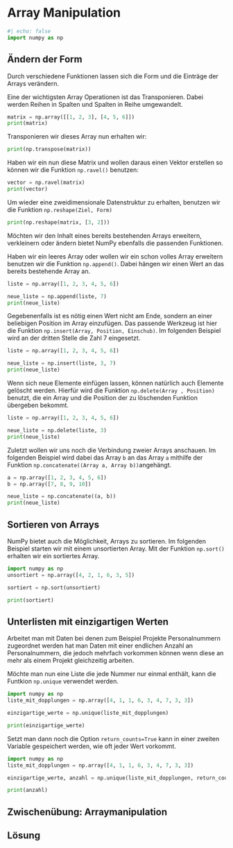 # Array Manipulation

```python
#| echo: false
import numpy as np
```

## Ändern der Form

Durch verschiedene Funktionen lassen sich die Form und die Einträge der Arrays 
verändern. 

Eine der wichtigsten Array Operationen ist das Transponieren. Dabei werden 
Reihen in Spalten und Spalten in Reihe umgewandelt.

```python
matrix = np.array([[1, 2, 3], [4, 5, 6]])
print(matrix)
```

Transponieren wir dieses Array nun erhalten wir:

```python
print(np.transpose(matrix))
```

Haben wir ein nun diese Matrix und wollen daraus einen Vektor erstellen so 
können wir die Funktion `np.ravel()` benutzen:

```python
vector = np.ravel(matrix)
print(vector)
```

Um wieder eine zweidimensionale Datenstruktur zu erhalten, benutzen wir die 
Funktion `np.reshape(Ziel, Form)`

```python
print(np.reshape(matrix, [3, 2]))
```

Möchten wir den Inhalt eines bereits bestehenden Arrays erweitern, verkleinern 
oder ändern bietet NumPy ebenfalls die passenden Funktionen.

Haben wir ein leeres Array oder wollen wir ein schon volles Array erweitern 
benutzen wir die Funktion `np.append()`. Dabei hängen wir einen Wert an das 
bereits bestehende Array an.

```python
liste = np.array([1, 2, 3, 4, 5, 6])

neue_liste = np.append(liste, 7)
print(neue_liste)
```

Gegebenenfalls ist es nötig einen Wert nicht am Ende, sondern an einer beliebigen 
Position im Array einzufügen. Das passende Werkzeug ist hier die Funktion 
`np.insert(Array, Position, Einschub)`. Im folgenden Beispiel wird an der 
dritten Stelle die Zahl 7 eingesetzt.

```python
liste = np.array([1, 2, 3, 4, 5, 6])

neue_liste = np.insert(liste, 3, 7)
print(neue_liste)
```

Wenn sich neue Elemente einfügen lassen, können natürlich auch Elemente 
gelöscht werden. Hierfür wird die Funktion `np.delete(Array , Position)` 
benutzt, die ein Array und die Position der zu löschenden Funktion übergeben 
bekommt.

```python
liste = np.array([1, 2, 3, 4, 5, 6])

neue_liste = np.delete(liste, 3)
print(neue_liste)
```


Zuletzt wollen wir uns noch die Verbindung zweier Arrays anschauen. Im 
folgenden Beispiel wird dabei das Array `b` an das Array `a` mithilfe der 
Funktion `np.concatenate((Array a, Array b))`angehängt.

```python
a = np.array([1, 2, 3, 4, 5, 6])
b = np.array([7, 8, 9, 10])

neue_liste = np.concatenate((a, b))
print(neue_liste)
```

## Sortieren von Arrays

NumPy bietet auch die Möglichkeit, Arrays zu sortieren. Im folgenden Beispiel 
starten wir mit einem unsortierten Array. Mit der Funktion `np.sort()` erhalten 
wir ein sortiertes Array.

```python
import numpy as np
unsortiert = np.array([4, 2, 1, 6, 3, 5])

sortiert = np.sort(unsortiert)

print(sortiert)
```

## Unterlisten mit einzigartigen Werten

Arbeitet man mit Daten bei denen zum Beispiel Projekte Personalnummern 
zugeordnet werden hat man Daten mit einer endlichen Anzahl an Personalnummern, 
die jedoch mehrfach vorkommen können wenn diese an mehr als einem Projekt 
gleichzeitig arbeiten.

Möchte man nun eine Liste die jede Nummer nur einmal enthält, kann die Funtkion 
`np.unique` verwendet werden. 

```python
import numpy as np
liste_mit_dopplungen = np.array([4, 1, 1, 6, 3, 4, 7, 3, 3])

einzigartige_werte = np.unique(liste_mit_dopplungen)

print(einzigartige_werte)
```

Setzt man dann noch die Option `return_counts=True` kann in einer zweiten Variable 
gespeichert werden, wie oft jeder Wert vorkommt.

```python
import numpy as np
liste_mit_dopplungen = np.array([4, 1, 1, 6, 3, 4, 7, 3, 3])

einzigartige_werte, anzahl = np.unique(liste_mit_dopplungen, return_counts=True)

print(anzahl)
```


::: {.callout-tip collapse="true"}

## Zwischenübung: Arraymanipulation

::: {.callout-caution icon="false" collapse="true"}

## Lösung

:::

:::